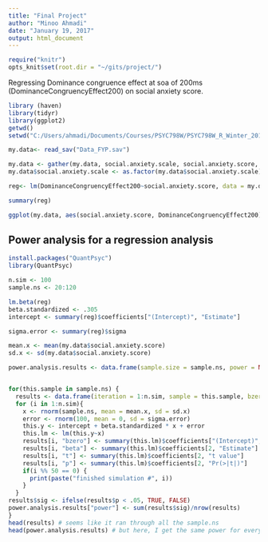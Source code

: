 ```yaml
---
title: "Final Project"
author: "Minoo Ahmadi"
date: "January 19, 2017"
output: html_document
---
```



```r
require("knitr")
opts_knit$set(root.dir = "~/gits/project/")
```

Regressing Dominance congruence effect at soa of 200ms (DominanceCongruencyEffect200) on social anxiety score. 
```r

library (haven)
library(tidyr)
library(ggplot2)
getwd() 
setwd("C:/Users/ahmadi/Documents/Courses/PSYC798W/PSYC798W_R_Winter_2017/Data")

my.data<- read_sav("Data_FYP.sav")

my.data <- gather(my.data, social.anxiety.scale, social.anxiety.score, 202:204) # gathering BFNE, SPS, and SIAS under social.anxiety, as they are all indicators of social anxiety.
my.data$social.anxiety.scale <- as.factor(my.data$social.anxiety.scale)

reg<- lm(DominanceCongruencyEffect200~social.anxiety.score, data = my.data)

summary(reg)

ggplot(my.data, aes(social.anxiety.score, DominanceCongruencyEffect200)) + geom_point(aes(color = social.anxiety.scale), size = 2)+ geom_smooth(method = "lm")+ scale_color_brewer(palette = "Set1")

```

## Power analysis for a regression analysis

``` r
install.packages("QuantPsyc")
library(QuantPsyc)

n.sim <- 100
sample.ns <- 20:120

lm.beta(reg)
beta.standardized <- .305
intercept <- summary(reg)$coefficients["(Intercept)", "Estimate"]

sigma.error <- summary(reg)$sigma

mean.x <- mean(my.data$social.anxiety.score)
sd.x <- sd(my.data$social.anxiety.score)

power.analysis.results <- data.frame(sample.size = sample.ns, power = NA)


for(this.sample in sample.ns) {
  results <- data.frame(iteration = 1:n.sim, sample = this.sample, bzero = NA, beta =NA, t= NA, p = NA)
  for (i in 1:n.sim){
    x <- rnorm(sample.ns, mean = mean.x, sd = sd.x)
    error <- rnorm(100, mean = 0, sd = sigma.error)
    this.y <- intercept + beta.standardized * x + error
    this.lm <- lm(this.y~x)
    results[i, "bzero"] <- summary(this.lm)$coefficients["(Intercept)", "Estimate"]
    results[i, "beta"] <- summary(this.lm)$coefficients[2, "Estimate"]
    results[i, "t"] <- summary(this.lm)$coefficients[2, "t value"]
    results[i, "p"] <- summary(this.lm)$coefficients[2, "Pr(>|t|)"]
    if(i %% 50 == 0) {
      print(paste("finished simulation #", i))
    }
  }
results$sig <- ifelse(results$p < .05, TRUE, FALSE)
power.analysis.results["power"] <- sum(results$sig)/nrow(results)
}
head(results) # seems like it ran through all the sample.ns
head(power.analysis.results) # but here, I get the same power for every iteration.

```

